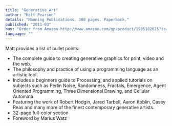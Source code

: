 ```yaml
---
title: "Generative Art"
author: "Matt Pearson"
details: "Manning Publications. 300 pages. Paperback."
published: "2011-03"
buy: "Order from Amazon-http://www.amazon.com/gp/product/1935182625?ie=UTF8&tag=processing09-20&linkCode=as2&camp=1789&creative=9325&creativeASIN=1935182625"
language: ""
---
```


Matt provides a list of bullet points:

- The complete guide to creating generative graphics for print, video and the web.
- The philosophy and practice of using a programming language as an artistic tool.
- Includes a beginners guide to Processing, and applied tutorials on subjects such as Perlin Noise, Randomness, Fractals, Emergence, Agent Oriented Programming, Three Dimensional Drawing, and Cellular Automata.
- Featuring the work of Robert Hodgin, Jared Tarbell, Aaron Koblin, Casey Reas and many more of the finest contemporary generative artists.
- 32-page full-color section
- Foreword by Marius Watz

